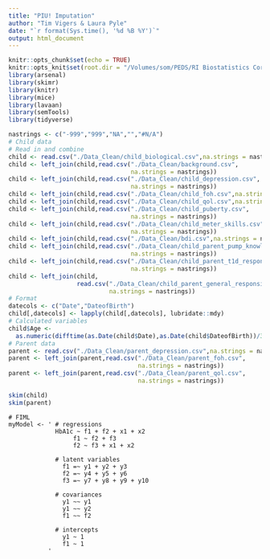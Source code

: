 ```yaml
---
title: "PIU! Imputation"
author: "Tim Vigers & Laura Pyle"
date: "`r format(Sys.time(), '%d %B %Y')`"
output: html_document
---
```


```r
knitr::opts_chunk$set(echo = TRUE)
knitr::opts_knit$set(root.dir = "/Volumes/som/PEDS/RI Biostatistics Core/Shared/Shared Projects/Laura/BDC/Projects/Kim Driscoll/Imputation Model")
library(arsenal)
library(skimr)
library(knitr)
library(mice)
library(lavaan)
library(semTools)
library(tidyverse)
```

```r
nastrings <- c("-999","999","NA","","#N/A")
# Child data
# Read in and combine
child <- read.csv("./Data_Clean/child_biological.csv",na.strings = nastrings)
child <- left_join(child,read.csv("./Data_Clean/background.csv",
                                  na.strings = nastrings))
child <- left_join(child,read.csv("./Data_Clean/child_depression.csv",
                                  na.strings = nastrings))
child <- left_join(child,read.csv("./Data_Clean/child_foh.csv",na.strings = nastrings))
child <- left_join(child,read.csv("./Data_Clean/child_qol.csv",na.strings = nastrings))
child <- left_join(child,read.csv("./Data_Clean/child_puberty.csv",
                                  na.strings = nastrings))
child <- left_join(child,read.csv("./Data_Clean/child_meter_skills.csv",
                                  na.strings = nastrings))
child <- left_join(child,read.csv("./Data_Clean/bdi.csv",na.strings = nastrings))
child <- left_join(child,read.csv("./Data_Clean/child_parent_pump_knowledge.csv",
                                  na.strings = nastrings))
child <- left_join(child,read.csv("./Data_Clean/child_parent_t1d_responsibility.csv",
                                  na.strings = nastrings))
child <- left_join(child,
                   read.csv("./Data_Clean/child_parent_general_responsibility.csv",
                            na.strings = nastrings))
# Format
datecols <- c("Date","DateofBirth")
child[,datecols] <- lapply(child[,datecols], lubridate::mdy)
# Calculated variables
child$Age <- 
  as.numeric(difftime(as.Date(child$Date),as.Date(child$DateofBirth))/365.25)
# Parent data
parent <- read.csv("./Data_Clean/parent_depression.csv",na.strings = nastrings)
parent <- left_join(parent,read.csv("./Data_Clean/parent_foh.csv",
                                    na.strings = nastrings))
parent <- left_join(parent,read.csv("./Data_Clean/parent_qol.csv",
                                    na.strings = nastrings))
```

```r
skim(child)
skim(parent)
```

```fiml
# FIML
myModel <- ' # regressions
             HbA1c ~ f1 + f2 + x1 + x2
                  f1 ~ f2 + f3
                  f2 ~ f3 + x1 + x2

             # latent variables 
               f1 =~ y1 + y2 + y3 
               f2 =~ y4 + y5 + y6 
               f3 =~ y7 + y8 + y9 + y10

             # covariances 
               y1 ~~ y1 
               y1 ~~ y2 
               f1 ~~ f2

             # intercepts 
               y1 ~ 1 
               f1 ~ 1
           '
```